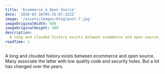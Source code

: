```yaml
---
title: 'Ecommerce & Open Source'
date: '2020-03-16T05:35:07.322Z'
image: '/assets/images/blog/post-7.jpg'
imageOriginalWidth: 600
imageOriginalHeight: 400
description:
  A long and clouded history exists between ecommerce and open source. Many associate the latter with low quality code and security holes. But a lot has changed over the years.
readTime: 1
---
```


A long and clouded history exists between ecommerce and open source. Many associate the latter with low quality code and security holes. But a lot has changed over the years.
